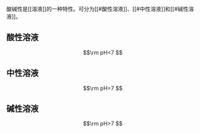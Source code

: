 酸碱性是[[溶液]]的一种特性。可分为[[#酸性溶液]]、[[#中性溶液]]和[[#碱性溶液]]。

## 酸性溶液

$$\rm
pH<7
$$

## 中性溶液

$$\rm
pH=7
$$

## 碱性溶液

$$\rm
pH>7
$$
